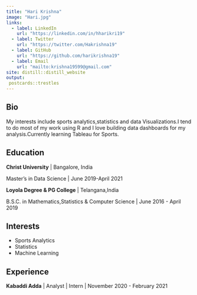 ```yaml
---
title: "Hari Krishna"
image: "Hari.jpg"
links:
  - label: LinkedIn
    url: "https://linkedin.com/in/hharikri19"
  - label: Twitter
    url: "https://twitter.com/Hakrishna19"
  - label: GitHub
    url: "https://github.com/harikrishna19"
  - label: Email
    url: "mailto:krishna19599@gmail.com"
site: distill::distill_website
output:
 postcards::trestles
---
```

 
## Bio
My interests include sports analytics,statistics and data Visualizations.I tend to do most of my work using R and I love building data dashboards for my analysis.Currently learning Tableau for Sports.


## Education

**Christ University** | Bangalore, India

Master's in Data Science | June 2019-April 2021

**Loyola Degree & PG College** | Telangana,India

B.S.C. in Mathematics,Statistics & Computer Science | June 2016 - April 2019


## Interests

* Sports Analytics
* Statistics
* Machine Learning

## Experience

**Kabaddi Adda** | Analyst | Intern | November 2020 - February 2021
